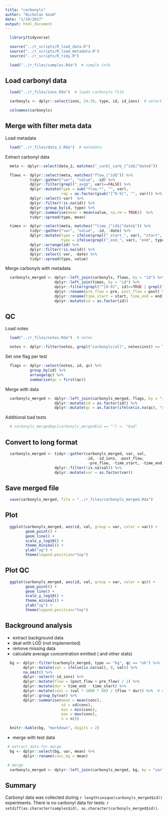 ```yaml
---
title: "carbonyls"
author: "Nicholas Good"
date: "1/19/2017"
output: html_document
---
```


```r
  library(tidyverse)
```

```r
  source("../r_scripts/R_load_data.R")
  source("../r_scripts/R_load_metadata.R")
  source("../r_scripts/R_tidy.R")
```

```r
  load("../r_files/samples.Rda")  # sample info

```

## Load carbonyl data

```r
  load("../r_files/ions.Rda")  # loads carbonyls file

  carbonyls <- dplyr::select(ions, 24:39, type, id, id_ions)  # select carbonlys only
```

```r
  colnames(carbonyls)
```

## Merge with filter meta data

Load metadata

```r
  load("../r_files/data_2.Rda")  # metadata
```

Extract carbonyl data

```r
  meta <- dplyr::select(data_2, matches("_carb|_carb_|^id$|^date$"))

  flows <- dplyr::select(meta, matches("flow_|^id$")) %>%
           tidyr::gather("var", "value", -id) %>%
           dplyr::filter(grepl("_avg$", var)==FALSE) %>%
           dplyr::mutate(type = sub("flow.*", "", var),
                         rep = as.factor(gsub("[^0-9]", "", var))) %>%
           dplyr::select(-var)  %>%
           dplyr::filter(!is.na(id)) %>%
           dplyr::group_by(id, type) %>%
           dplyr::summarise(mean = mean(value, na.rm = TRUE))  %>%
           tidyr::spread(type, mean)

  times <- dplyr::select(meta, matches("^time_|^id$|^date$")) %>%
           tidyr::gather("var", "value", -id, -date) %>%
           dplyr::mutate(type = ifelse(grepl("_start_", var), "start", "NA"),
                         type = ifelse(grepl("_end_", var), "end", type)) %>%
           dplyr::arrange(id) %>%
           dplyr::filter(!is.na(id)) %>%
           dplyr::select(-var, -date) %>%
           tidyr::spread(type, value)
```

Merge carbonyls with metadata

```r
  carbonyls_merged <- dplyr::left_join(carbonyls, flows, by = "id") %>%
                      dplyr::left_join(times, by = "id") %>%
                      dplyr::filter(grepl("^[0-9]", id)==TRUE | grepl("^G[0-9]", id)==TRUE) %>%
                      dplyr::rename(pre_flow = pre, post_flow = post) %>%
                      dplyr::rename(time_start = start, time_end = end) %>%
                      dplyr::mutate(id = as.factor(id))
```

## QC

Load notes

```r
  load("../r_files/notes.Rda")  # notes

  notes <- dplyr::filter(notes, grepl("carbonyls|all", notes$inst) == TRUE) # update notes for carbs/ions?
```

Set one flag per test

```r
  flags <- dplyr::select(notes, id, qc) %>%
           group_by(id) %>%
           arrange(qc) %>%
           summarise(qc = first(qc))
```

Merge with data

```r
  carbonyls_merged <- dplyr::left_join(carbonyls_merged, flags, by = "id") %>%
                      dplyr::mutate(id = as.factor(id)) %>%
                      dplyr::mutate(qc = as.factor(ifelse(is.na(qc), "ok", as.character(qc))))
```

Additional bad tests

```r
  # carbonyls_merged$qc[carbonyls_merged$id == ""] <- "bad"
```

## Convert to long format

```r
  carbonyls_merged <- tidyr::gather(carbonyls_merged, var, val,
                                    -id, -id_ions, -post_flow,
                                     -pre_flow, -time_start, -time_end, -type, -qc) %>%
                      dplyr::filter(!is.na(val)) %>%
                      dplyr::mutate(var = as.factor(var))
```

## Save merged file

```r
  save(carbonyls_merged, file = "../r_files/carbonyls_merged.Rda")
```

## Plot

```r
  ggplot(carbonyls_merged, aes(id, val, group = var, color = var)) +
         geom_point() +
         geom_line() +
         scale_y_log10() +
         theme_minimal() +
         ylab("ug") +
         theme(legend.position="top")
```

## Plot QC

```r
  ggplot(carbonyls_merged, aes(id, val, group = var, color = qc)) +
         geom_point() +
         geom_line() +
         scale_y_log10() +
         theme_minimal() +
         ylab("ug") +
         theme(legend.position="top")
```

## Background analysis

* extract background data
* deal with LOD (not implemented)
* remove missing data
* calculate average concentration emitted ( and other stats)

```r
  bg <- dplyr::filter(carbonyls_merged, type == "bg", qc == "ok") %>%
        dplyr::mutate(val = ifelse(is.na(val), 0, val)) %>%
        na.omit() %>%
        dplyr::select(-id_ions) %>%
        dplyr::mutate(flow = (post_flow + pre_flow) / 2) %>%
        dplyr::mutate(dur = time_end - time_start) %>%
        dplyr::mutate(conc = (val * 1000 * 60) / (flow * dur)) %>%  # ug * 1000 * 60 / (L/min * s) = ug / m^3
        dplyr::group_by(var) %>%
        dplyr::summarise(mean = mean(conc),
                         sd = sd(conc),
                         min = min(conc),
                         max = max(conc),
                         n = n())
```

```r
  knitr::kable(bg, "markdown", digits = 2)
```

* merge with test data

```r
 # extract data for merge
  bg <- dplyr::select(bg, var, mean) %>%
        dplyr::rename(conc_bg = mean)

 # merge
  carbonyls_merged <- dplyr::left_join(carbonyls_merged, bg, by = "var")
```

## Summary

Carbonyl data was collected during `r length(unique(carbonyls_merged$id))` experiments. There is no carbonyl data for tests: `r setdiff(as.character(samples$id), as.character(carbonyls_merged$id))`.

